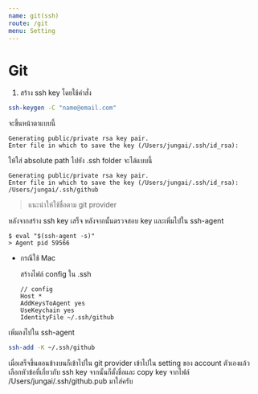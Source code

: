 ```yaml
---
name: git(ssh)
route: /git
menu: Setting
---
```


# Git

1. สร้าง ssh key โดยใช้คำสั่ง

```bash
ssh-keygen -C "name@email.com"
```

จะขึ้นหน้าตาแบบนี้

```console
Generating public/private rsa key pair.
Enter file in which to save the key (/Users/jungai/.ssh/id_rsa):
```

ให้ใส่ absolute path ไปยัง .ssh folder จะได้แบบนี้

```console
Generating public/private rsa key pair.
Enter file in which to save the key (/Users/jungai/.ssh/id_rsa): /Users/jungai/.ssh/github
```

> แนะนำให้ใช้ชื่อตาม git provider

หลังจากสร้าง ssh key เสร็จ หลังจากนั้นตรวจสอบ key และเพิ่มไปใน ssh-agent

```console
$ eval "$(ssh-agent -s)"
> Agent pid 59566
```

- กรณีใช้ Mac

  สร้างไฟล์ config ใน .ssh

  ```
  // config
  Host *
  AddKeysToAgent yes
  UseKeychain yes
  IdentityFile ~/.ssh/github
  ```

เพิ่มลงไปใน ssh-agent

```bash
ssh-add -K ~/.ssh/github
```

เมื่อเสร็จขึ้นตอนข้างบนก็เข้าไปใน git provider เข้าไปใน setting ของ account ตัวเองแล้วเลือกหัวข้อที่เกี่ยวกับ ssh key จากนั้นก็ตั้งชื่อและ copy key จากไฟล์ /Users/jungai/.ssh/github.pub มาใส่ครับ
